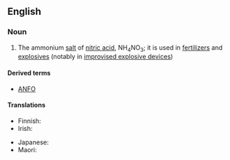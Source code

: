 ==English==

===Noun===
{{wikipedia}}
{{en-noun|~}}

# {{lb|en|inorganic compound}} The ammonium [[salt]] of [[nitric acid]], NH<sub>4</sub>NO<sub>3</sub>; it is used in [[fertilizer]]s and [[explosive]]s (notably in [[improvised explosive device]]s)

====Derived terms====
* [[ANFO]]

====Translations====
{{trans-top|ammonium salt of nitric acid}}
* Finnish: {{t|fi|ammoniumnitraatti}}
* Irish: {{t|ga|níotráit amóiniam|f}}
{{trans-mid}}
* Japanese: {{t|ja|硝安|tr=しょうあん, shōan}}
* Maori: {{t|mi|haukini pākawaota}}
{{trans-bottom}}